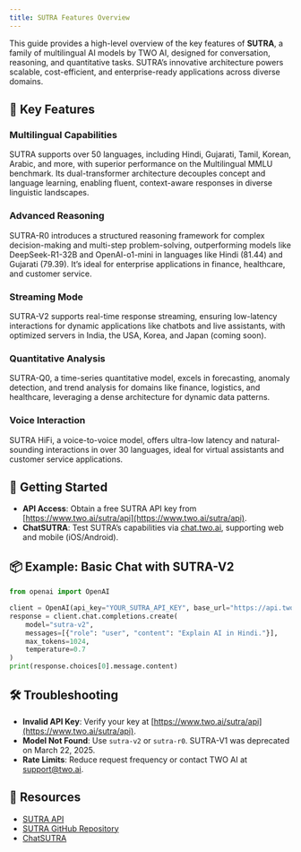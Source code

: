 ```yaml
---
title: SUTRA Features Overview
---
```


This guide provides a high-level overview of the key features of **SUTRA**, a family of multilingual AI models by TWO AI, designed for conversation, reasoning, and quantitative tasks. SUTRA’s innovative architecture powers scalable, cost-efficient, and enterprise-ready applications across diverse domains.

## 🌟 Key Features

### Multilingual Capabilities

SUTRA supports over 50 languages, including Hindi, Gujarati, Tamil, Korean, Arabic, and more, with superior performance on the Multilingual MMLU benchmark. Its dual-transformer architecture decouples concept and language learning, enabling fluent, context-aware responses in diverse linguistic landscapes.[](https://www.two.ai/sutra)[](https://indiaai.gov.in/article/two-platforms-unveiled-sutra-a-novel-multilingual-large-language-model)

### Advanced Reasoning

SUTRA-R0 introduces a structured reasoning framework for complex decision-making and multi-step problem-solving, outperforming models like DeepSeek-R1-32B and OpenAI-o1-mini in languages like Hindi (81.44) and Gujarati (79.39). It’s ideal for enterprise applications in finance, healthcare, and customer service.[](https://www.analyticsvidhya.com/blog/2025/02/sutra-r0/)[](https://analyticsindiamag.com/ai-news-updates/jio-backed-two-ai-launches-multilingual-reasoning-model-sutra-r0/)

### Streaming Mode

SUTRA-V2 supports real-time response streaming, ensuring low-latency interactions for dynamic applications like chatbots and live assistants, with optimized servers in India, the USA, Korea, and Japan (coming soon).[](https://www.two.ai/blog/sutra-v2-is-here)

### Quantitative Analysis

SUTRA-Q0, a time-series quantitative model, excels in forecasting, anomaly detection, and trend analysis for domains like finance, logistics, and healthcare, leveraging a dense architecture for dynamic data patterns.[](https://www.two.ai/sutra)

### Voice Interaction

SUTRA HiFi, a voice-to-voice model, offers ultra-low latency and natural-sounding interactions in over 30 languages, ideal for virtual assistants and customer service applications.[](https://analyticsindiamag.com/ai-news-updates/jio-backed-two-ai-launches-multilingual-voice-model-sutra-hifi/)

## 🔧 Getting Started

- **API Access**: Obtain a free SUTRA API key from [https://www.two.ai/sutra/api](https://www.two.ai/sutra/api).
- **ChatSUTRA**: Test SUTRA’s capabilities via [chat.two.ai](https://chat.two.ai), supporting web and mobile (iOS/Android).[](https://indiaai.gov.in/article/two-ai-launched-chatsutra-which-helps-users-communicate-in-over-50-languages)

## 📦 Example: Basic Chat with SUTRA-V2

```python
from openai import OpenAI

client = OpenAI(api_key="YOUR_SUTRA_API_KEY", base_url="https://api.two.ai/v2")
response = client.chat.completions.create(
    model="sutra-v2",
    messages=[{"role": "user", "content": "Explain AI in Hindi."}],
    max_tokens=1024,
    temperature=0.7
)
print(response.choices[0].message.content)
```

## 🛠 Troubleshooting

- **Invalid API Key**: Verify your key at [https://www.two.ai/sutra/api](https://www.two.ai/sutra/api).
- **Model Not Found**: Use `sutra-v2` or `sutra-r0`. SUTRA-V1 was deprecated on March 22, 2025.[](https://www.two.ai/blog/sutra-v2-is-here)
- **Rate Limits**: Reduce request frequency or contact TWO AI at [support@two.ai](mailto:support@two.ai).

## 📎 Resources

- [SUTRA API](https://www.two.ai/sutra/api)
- [SUTRA GitHub Repository](https://github.com/sutra-dev/sutra-cookbook)
- [ChatSUTRA](https://chat.two.ai)
